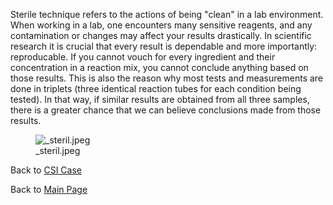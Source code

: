 Sterile technique refers to the actions of being "clean" in a lab environment. When working in a lab, one encounters many sensitive reagents, and any contamination or changes may affect your results drastically. In scientific research it is crucial that every result is dependable and more importantly: reproducable. If you cannot vouch for every ingredient and their concentration in a reaction mix, you cannot conclude anything based on those results. This is also the reason why most tests and measurements are done in triplets (three identical reaction tubes for each condition being tested). In that way, if similar results are obtained from all three samples, there is a greater chance that we can believe conclusions made from those results.

[[File: steril.jpeg]]


Back to [[CSI Case]]

Back to [[Main Page]]